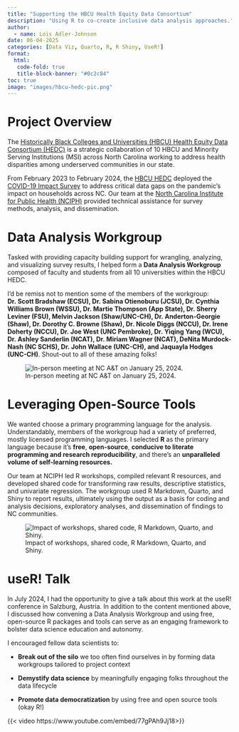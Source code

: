 ```yaml
---
title: "Supporting the HBCU Health Equity Data Consortium"
description: "Using R to co-create inclusive data analysis approaches."
author:
  - name: Lois Adler-Johnson
date: 06-04-2025
categories: [Data Viz, Quarto, R, R Shiny, UseR!]
format: 
  html:
   code-fold: true
   title-block-banner: "#0c2c84"
toc: true
image: "images/hbcu-hedc-pic.png"
---
```


# Project Overview

The [Historically Black Colleges and Universities (HBCU) Health Equity Data Consortium (HEDC)](https://hbcuhedcconsortium.org/) is a strategic collaboration of 10 HBCU and Minority Serving Institutions (MSI) across North Carolina working to address health disparities among underserved communities in our state.

From February 2023 to February 2024, the [HBCU HEDC](https://hbcuhedcconsortium.org/) deployed the [COVID-19 Impact Survey](https://hbcuhedcconsortium.org/sample-page/) to address critical data gaps on the pandemic’s impact on households across NC. Our team at the [North Carolina Institute for Public Health (NCIPH)](https://sph.unc.edu/hbcu-health-equity-data-consortium/) provided technical assistance for survey methods, analysis, and dissemination.

# Data Analysis Workgroup

Tasked with providing capacity building support for wrangling, analyzing, and visualizing survey results, I helped form a **Data Analysis Workgroup** composed of faculty and students from all 10 universities within the HBCU HEDC.

I'd be remiss not to mention some of the members of the workgroup: **Dr. Scott Bradshaw (ECSU), Dr. Sabina Otienoburu (JCSU), Dr. Cynthia Williams Brown (WSSU), Dr. Martie Thompson (App State), Dr. Sherry Leviner (FSU), Melvin Jackson (Shaw/UNC-CH), Dr. Anderton-Georgie (Shaw), Dr. Dorothy C. Browne (Shaw), Dr. Nicole Diggs (NCCU), Dr. Irene Doherty (NCCU), Dr. Joe West (UNC Pembroke), Dr. Yiqing Yang (WCU), Dr. Ashley Sanderlin (NCAT), Dr. Miriam Wagner (NCAT), DeNita Murdock-Nash (NC SCHS), Dr. John Wallace (UNC-CH), and Jaquayla Hodges (UNC-CH)**. Shout-out to all of these amazing folks!

![In-person meeting at NC A&T on January 25, 2024.](images/hbcu-hedc-pic.png){fig-alt="Members of the consortium gathered at in-person meeting."}

# Leveraging Open-Source Tools

We wanted choose a primary programming language for the analysis. Understandably, members of the workgroup had a variety of preferred, mostly licensed programming languages. I selected **R** as the primary language because it's **free**, **open-source**, **conducive to literate programming and research reproducibility**, and there's an **unparalleled volume of self-learning resources.**

Our team at NCIPH led R workshops, compiled relevant R resources, and developed shared code for transforming raw results, descriptive statistics, and univariate regression. The workgroup used R Markdown, Quarto, and Shiny to report results, ultimately using the output as a basis for coding and analysis decisions, exploratory analyses, and dissemination of findings to NC communities.

![Impact of workshops, shared code, R Markdown, Quarto, and Shiny.](images/impact.svg){fig-alt="The impacts of generating shared code and training, which includes: transforming raw results, generating descriptive statistics, and conducting univariate regression. The impacts of using R Markdown Quarto and Shiny, which include making coding & analysis decisions, brainstorming exploratory analyses, and disseminating key findings." fig-align="center"}

# useR! Talk

In July 2024, I had the opportunity to give a talk about this work at the useR! conference in Salzburg, Austria. In addition to the content mentioned above, I discussed how convening a Data Analysis Workgroup and using free, open-source R packages and tools can serve as an engaging framework to bolster data science education and autonomy.

I encouraged fellow data scientists to:

-   **Break out of the silo** we too often find ourselves in by forming data workgroups tailored to project context

-   **Demystify data science** by meaningfully engaging folks throughout the data lifecycle

-   **Promote data democratization** by using free and open source tools (okay R!)

{{< video https://www.youtube.com/embed/77gPAh9Jj18>}}

